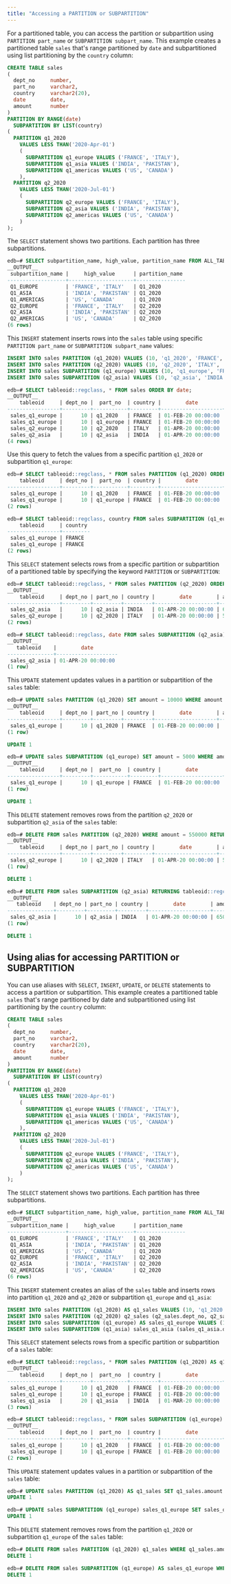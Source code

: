 ```yaml
---
title: "Accessing a PARTITION or SUBPARTITION"
---
```


<div id="accessing_partition_table" class="registered_link"></div>

For a partitioned table, you can access the partition or subpartition using `PARTITION part_name` or `SUBPARTITION subpart_name`. This example creates a partitioned table `sales` that's range partitioned by `date` and subpartitioned using list partitioning by the `country` column:

```sql
CREATE TABLE sales
(
  dept_no     number,
  part_no     varchar2,
  country     varchar2(20),
  date        date,
  amount      number
)
PARTITION BY RANGE(date)
  SUBPARTITION BY LIST(country)
(
  PARTITION q1_2020 
    VALUES LESS THAN('2020-Apr-01')
    (
      SUBPARTITION q1_europe VALUES ('FRANCE', 'ITALY'),
      SUBPARTITION q1_asia VALUES ('INDIA', 'PAKISTAN'),
      SUBPARTITION q1_americas VALUES ('US', 'CANADA')
    ), 
  PARTITION q2_2020 
    VALUES LESS THAN('2020-Jul-01')
    (
      SUBPARTITION q2_europe VALUES ('FRANCE', 'ITALY'),
      SUBPARTITION q2_asia VALUES ('INDIA', 'PAKISTAN'),
      SUBPARTITION q2_americas VALUES ('US', 'CANADA')
    )
);
``` 

The `SELECT` statement shows two partitions. Each partition has three subpartitions.

```sql
edb=# SELECT subpartition_name, high_value, partition_name FROM ALL_TAB_SUBPARTITIONS;
__OUTPUT__
 subpartition_name |     high_value      | partition_name 
-------------------+---------------------+----------------
 Q1_EUROPE         | 'FRANCE', 'ITALY'   | Q1_2020
 Q1_ASIA           | 'INDIA', 'PAKISTAN' | Q1_2020
 Q1_AMERICAS       | 'US', 'CANADA'      | Q1_2020
 Q2_EUROPE         | 'FRANCE', 'ITALY'   | Q2_2020
 Q2_ASIA           | 'INDIA', 'PAKISTAN' | Q2_2020
 Q2_AMERICAS       | 'US', 'CANADA'      | Q2_2020
(6 rows)
```

This `INSERT` statement inserts rows into the `sales` table using specific `PARTITION part_name` or `SUBPARTITION subpart_name` values:

```sql
INSERT INTO sales PARTITION (q1_2020) VALUES (10, 'q1_2020', 'FRANCE', '2020-Feb-01', '500000');
INSERT INTO sales PARTITION (q2_2020) VALUES (10, 'q2_2020', 'ITALY', '2020-Apr-01', '550000');
INSERT INTO sales SUBPARTITION (q1_europe) VALUES (10, 'q1_europe', 'FRANCE', '2020-Feb-01', '600000');
INSERT INTO sales SUBPARTITION (q2_asia) VALUES (10, 'q2_asia', 'INDIA', '2020-Apr-01', '650000');

edb=# SELECT tableoid::regclass, * FROM sales ORDER BY date;
__OUTPUT__
    tableoid     | dept_no |  part_no  | country |        date        | amount 
-----------------+---------+-----------+---------+--------------------+--------
 sales_q1_europe |      10 | q1_2020   | FRANCE  | 01-FEB-20 00:00:00 | 500000
 sales_q1_europe |      10 | q1_europe | FRANCE  | 01-FEB-20 00:00:00 | 600000
 sales_q2_europe |      10 | q2_2020   | ITALY   | 01-APR-20 00:00:00 | 550000
 sales_q2_asia   |      10 | q2_asia   | INDIA   | 01-APR-20 00:00:00 | 650000
(4 rows)
```

Use this query to fetch the values from a specific partition `q1_2020` or subpartition `q1_europe`:

```sql
edb=# SELECT tableoid::regclass, * FROM sales PARTITION (q1_2020) ORDER BY date;
    tableoid     | dept_no |  part_no  | country |        date        | amount 
-----------------+---------+-----------+---------+--------------------+--------
 sales_q1_europe |      10 | q1_2020   | FRANCE  | 01-FEB-20 00:00:00 | 500000
 sales_q1_europe |      10 | q1_europe | FRANCE  | 01-FEB-20 00:00:00 | 600000
(2 rows)

edb=# SELECT tableoid::regclass, country FROM sales SUBPARTITION (q1_europe) ORDER BY date;
    tableoid     | country 
-----------------+---------
 sales_q1_europe | FRANCE
 sales_q1_europe | FRANCE
(2 rows)
```

This `SELECT` statement selects rows from a specific partition or subpartition of a partitioned table by specifying the keyword `PARTITION` or `SUBPARTITION`: 

```sql
edb=# SELECT tableoid::regclass, * FROM sales PARTITION (q2_2020) ORDER BY country;
__OUTPUT__
    tableoid     | dept_no | part_no | country |        date        | amount 
-----------------+---------+---------+---------+--------------------+--------
 sales_q2_asia   |      10 | q2_asia | INDIA   | 01-APR-20 00:00:00 | 650000
 sales_q2_europe |      10 | q2_2020 | ITALY   | 01-APR-20 00:00:00 | 550000
(2 rows)
```
```sql
edb=# SELECT tableoid::regclass, date FROM sales SUBPARTITION (q2_asia) ORDER BY country;
__OUTPUT__
   tableoid    |        date        
---------------+--------------------
 sales_q2_asia | 01-APR-20 00:00:00
(1 row)
```

This `UPDATE` statement updates values in a partition or subpartition of the `sales` table:

```sql
edb=# UPDATE sales PARTITION (q1_2020) SET amount = 10000 WHERE amount = 500000 RETURNING tableoid::regclass, *;
__OUTPUT__
    tableoid     | dept_no | part_no | country |        date        | amount 
-----------------+---------+---------+---------+--------------------+--------
 sales_q1_europe |      10 | q1_2020 | FRANCE  | 01-FEB-20 00:00:00 |  10000
(1 row)

UPDATE 1
```
```sql
edb=# UPDATE sales SUBPARTITION (q1_europe) SET amount = 5000 WHERE amount = 600000 RETURNING tableoid::regclass, *;
__OUTPUT__
    tableoid     | dept_no |  part_no  | country |        date        | amount 
-----------------+---------+-----------+---------+--------------------+--------
 sales_q1_europe |      10 | q1_europe | FRANCE  | 01-FEB-20 00:00:00 |   5000
(1 row)

UPDATE 1
```

This `DELETE` statement removes rows from the partition `q2_2020` or subpartition `q2_asia` of the `sales` table:

```sql
edb=# DELETE FROM sales PARTITION (q2_2020) WHERE amount = 550000 RETURNING tableoid::regclass, *;
__OUTPUT__
    tableoid     | dept_no | part_no | country |        date        | amount 
-----------------+---------+---------+---------+--------------------+--------
 sales_q2_europe |      10 | q2_2020 | ITALY   | 01-APR-20 00:00:00 | 550000
(1 row)

DELETE 1
```
```sql
edb=# DELETE FROM sales SUBPARTITION (q2_asia) RETURNING tableoid::regclass, *;
__OUTPUT__
   tableoid    | dept_no | part_no | country |        date        | amount 
---------------+---------+---------+---------+--------------------+--------
 sales_q2_asia |      10 | q2_asia | INDIA   | 01-APR-20 00:00:00 | 650000
(1 row)

DELETE 1
```

## Using alias for accessing PARTITION or SUBPARTITION

You can use aliases with `SELECT`, `INSERT`, `UPDATE`, or `DELETE` statements to access a partition or subpartition. This example creates a partitioned table `sales` that's range partitioned by date and subpartitioned using list partitioning by the `country` column:

```sql
CREATE TABLE sales
(
  dept_no     number,
  part_no     varchar2,
  country     varchar2(20),
  date        date,
  amount      number
)
PARTITION BY RANGE(date)
  SUBPARTITION BY LIST(country)
(
  PARTITION q1_2020 
    VALUES LESS THAN('2020-Apr-01')
    (
      SUBPARTITION q1_europe VALUES ('FRANCE', 'ITALY'),
      SUBPARTITION q1_asia VALUES ('INDIA', 'PAKISTAN'),
      SUBPARTITION q1_americas VALUES ('US', 'CANADA')
    ), 
  PARTITION q2_2020 
    VALUES LESS THAN('2020-Jul-01')
    (
      SUBPARTITION q2_europe VALUES ('FRANCE', 'ITALY'),
      SUBPARTITION q2_asia VALUES ('INDIA', 'PAKISTAN'),
      SUBPARTITION q2_americas VALUES ('US', 'CANADA')
    )
);
```

The `SELECT` statement shows two partitions. Each partition has three subpartitions.

```sql
edb=# SELECT subpartition_name, high_value, partition_name FROM ALL_TAB_SUBPARTITIONS;
__OUTPUT__
 subpartition_name |     high_value      | partition_name 
-------------------+---------------------+----------------
 Q1_EUROPE         | 'FRANCE', 'ITALY'   | Q1_2020
 Q1_ASIA           | 'INDIA', 'PAKISTAN' | Q1_2020
 Q1_AMERICAS       | 'US', 'CANADA'      | Q1_2020
 Q2_EUROPE         | 'FRANCE', 'ITALY'   | Q2_2020
 Q2_ASIA           | 'INDIA', 'PAKISTAN' | Q2_2020
 Q2_AMERICAS       | 'US', 'CANADA'      | Q2_2020
(6 rows)
```

This `INSERT` statement creates an alias of the `sales` table and inserts rows into partition `q1_2020` and `q2_2020` or subpartition `q1_europe` and `q1_asia`:

```sql
INSERT INTO sales PARTITION (q1_2020) AS q1_sales VALUES (10, 'q1_2020', 'FRANCE', '2020-Feb-01', '500000');
INSERT INTO sales PARTITION (q2_2020) q2_sales (q2_sales.dept_no, q2_sales.part_no, q2_sales.country, q2_sales.date, q2_sales.amount) VALUES (20, 'q2_2020', 'ITALY', '2020-Apr-01', '550000');
INSERT INTO sales SUBPARTITION (q1_europe) AS sales_q1_europe VALUES (10, 'q1_europe', 'FRANCE', '2020-Feb-01', '600000');
INSERT INTO sales SUBPARTITION (q1_asia) sales_q1_asia (sales_q1_asia.dept_no, sales_q1_asia.part_no, sales_q1_asia.country, sales_q1_asia.date, sales_q1_asia.amount) VALUES (20, 'q1_asia', 'INDIA', '2020-Mar-01', '650000');
```

This `SELECT` statement selects rows from a specific partition or subpartition of a `sales` table: 

```sql
edb=# SELECT tableoid::regclass, * FROM sales PARTITION (q1_2020) AS q1_sales ORDER BY country;
__OUTPUT__
    tableoid     | dept_no |  part_no  | country |        date        | amount 
-----------------+---------+-----------+---------+--------------------+--------
 sales_q1_europe |      10 | q1_2020   | FRANCE  | 01-FEB-20 00:00:00 | 500000
 sales_q1_europe |      10 | q1_europe | FRANCE  | 01-FEB-20 00:00:00 | 600000
 sales_q1_asia   |      20 | q1_asia   | INDIA   | 01-MAR-20 00:00:00 | 650000
(3 rows)
```
```sql
edb=# SELECT tableoid::regclass, * FROM sales SUBPARTITION (q1_europe) sales_q1_europe ORDER BY country;
__OUTPUT__
    tableoid     | dept_no |  part_no  | country |        date        | amount 
-----------------+---------+-----------+---------+--------------------+--------
 sales_q1_europe |      10 | q1_2020   | FRANCE  | 01-FEB-20 00:00:00 | 500000
 sales_q1_europe |      10 | q1_europe | FRANCE  | 01-FEB-20 00:00:00 | 600000
(2 rows)
```

This `UPDATE` statement updates values in a partition or subpartition of the `sales` table:

```sql
edb=# UPDATE sales PARTITION (q1_2020) AS q1_sales SET q1_sales.amount = 10000 WHERE q1_sales.amount = 500000;
UPDATE 1

edb=# UPDATE sales SUBPARTITION (q1_europe) sales_q1_europe SET sales_q1_europe.amount = 5000 WHERE sales_q1_europe.amount = 600000;
UPDATE 1
```

This `DELETE` statement removes rows from the partition `q1_2020` or subpartition `q1_europe` of the `sales` table:

```sql
edb=# DELETE FROM sales PARTITION (q1_2020) q1_sales WHERE q1_sales.amount = 10000;
DELETE 1

edb=# DELETE FROM sales SUBPARTITION (q1_europe) AS sales_q1_europe WHERE sales_q1_europe.amount = 5000;
DELETE 1
```

